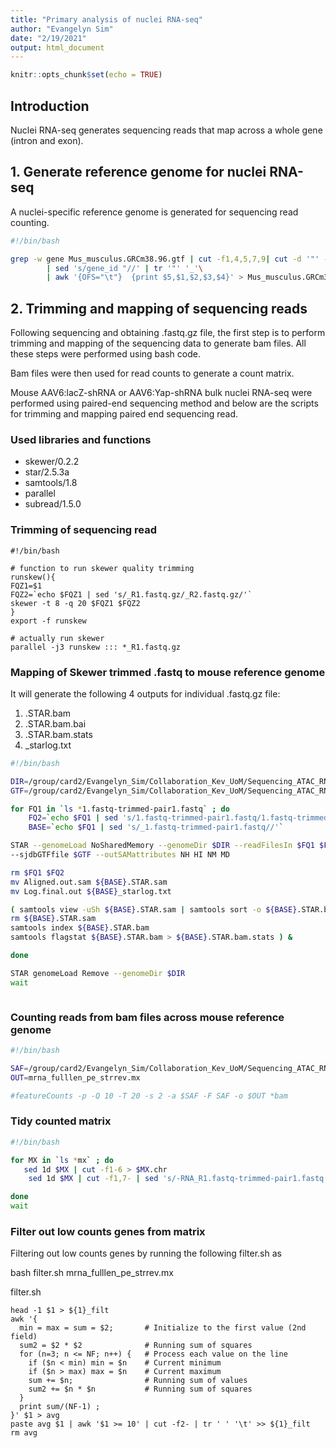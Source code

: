 ```yaml
---
title: "Primary analysis of nuclei RNA-seq"
author: "Evangelyn Sim"
date: "2/19/2021"
output: html_document
---
```


```r
knitr::opts_chunk$set(echo = TRUE)
```


## Introduction

Nuclei RNA-seq generates sequencing reads that map across a whole gene (intron and exon).



## 1. Generate reference genome for nuclei RNA-seq 

A nuclei-specific reference genome is generated for sequencing read counting.


```bash
#!/bin/bash

grep -w gene Mus_musculus.GRCm38.96.gtf | cut -f1,4,5,7,9| cut -d '"' -f-2,6 \
        | sed 's/gene_id "//' | tr '"' '_'\
        | awk '{OFS="\t"}  {print $5,$1,$2,$3,$4}' > Mus_musculus.GRCm38.96.fulllength.saf

```


## 2. Trimming and mapping of sequencing reads

Following sequencing and obtaining .fastq.gz file, the first step is to perform trimming and mapping of the sequencing data to generate bam files. All these steps were performed using bash code. 

Bam files were then used for read counts to generate a count matrix.

Mouse AAV6:lacZ-shRNA or AAV6:Yap-shRNA bulk nuclei RNA-seq were performed using paired-end sequencing method and below are the scripts for trimming and mapping paired end sequencing read.


### Used libraries and functions

* skewer/0.2.2
* star/2.5.3a
* samtools/1.8
* parallel
* subread/1.5.0


### Trimming of sequencing read

    #!/bin/bash

    # function to run skewer quality trimming
    runskew(){
    FQZ1=$1
    FQZ2=`echo $FQZ1 | sed 's/_R1.fastq.gz/_R2.fastq.gz/'`
    skewer -t 8 -q 20 $FQZ1 $FQZ2
    }
    export -f runskew

    # actually run skewer
    parallel -j3 runskew ::: *_R1.fastq.gz


### Mapping of Skewer trimmed .fastq to mouse reference genome

It will generate the following 4 outputs for individual .fastq.gz file:

1. .STAR.bam
2. .STAR.bam.bai
3. .STAR.bam.stats
4. _starlog.txt

```bash

#!/bin/bash

DIR=/group/card2/Evangelyn_Sim/Collaboration_Kev_UoM/Sequencing_ATAC_RNA/refgenome/star
GTF=/group/card2/Evangelyn_Sim/Collaboration_Kev_UoM/Sequencing_ATAC_RNA/refgenome/Mus_musculus.GRCm38.96.gtf

for FQ1 in `ls *1.fastq-trimmed-pair1.fastq` ; do
    FQ2=`echo $FQ1 | sed 's/1.fastq-trimmed-pair1.fastq/1.fastq-trimmed-pair2.fastq/'`
    BASE=`echo $FQ1 | sed 's/_1.fastq-trimmed-pair1.fastq//'`

STAR --genomeLoad NoSharedMemory --genomeDir $DIR --readFilesIn $FQ1 $FQ2 --runThreadN 30 \
--sjdbGTFfile $GTF --outSAMattributes NH HI NM MD

rm $FQ1 $FQ2
mv Aligned.out.sam ${BASE}.STAR.sam
mv Log.final.out ${BASE}_starlog.txt

( samtools view -uSh ${BASE}.STAR.sam | samtools sort -o ${BASE}.STAR.bam
rm ${BASE}.STAR.sam
samtools index ${BASE}.STAR.bam
samtools flagstat ${BASE}.STAR.bam > ${BASE}.STAR.bam.stats ) &

done

STAR genomeLoad Remove --genomeDir $DIR
wait



```


### Counting reads from bam files across mouse reference genome

```bash

#!/bin/bash

SAF=/group/card2/Evangelyn_Sim/Collaboration_Kev_UoM/Sequencing_ATAC_RNA/refgenome/Mus_musculus.GRCm38.96.fulllength.saf
OUT=mrna_fulllen_pe_strrev.mx

#featureCounts -p -Q 10 -T 20 -s 2 -a $SAF -F SAF -o $OUT *bam


```



### Tidy counted matrix

```bash

#!/bin/bash

for MX in `ls *mx` ; do
   sed 1d $MX | cut -f1-6 > $MX.chr
    sed 1d $MX | cut -f1,7- | sed 's/-RNA_R1.fastq-trimmed-pair1.fastq.STAR.bam//g' > $MX.fix

done
wait


```

### Filter out low counts genes from matrix

Filtering out low counts genes by running the following filter.sh as 

  bash filter.sh mrna_fulllen_pe_strrev.mx

  filter.sh

    head -1 $1 > ${1}_filt
    awk '{
      min = max = sum = $2;       # Initialize to the first value (2nd field)
      sum2 = $2 * $2              # Running sum of squares
      for (n=3; n <= NF; n++) {   # Process each value on the line
        if ($n < min) min = $n    # Current minimum
        if ($n > max) max = $n    # Current maximum
        sum += $n;                # Running sum of values
        sum2 += $n * $n           # Running sum of squares
      }
      print sum/(NF-1) ;
    }' $1 > avg
    paste avg $1 | awk '$1 >= 10' | cut -f2- | tr ' ' '\t' >> ${1}_filt
    rm avg

